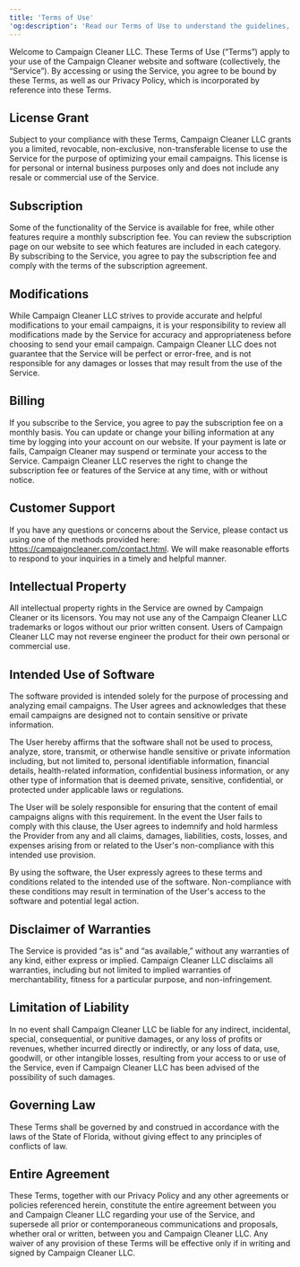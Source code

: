 ```yaml
---
title: 'Terms of Use'
'og:description': 'Read our Terms of Use to understand the guidelines, responsibilities, and conditions for using our services.'
---
```

Welcome to Campaign Cleaner LLC. These Terms of Use (“Terms”) apply to your use of the Campaign Cleaner website and software (collectively, the “Service”). By accessing or using the Service, you agree to be bound by these Terms, as well as our Privacy Policy, which is incorporated by reference into these Terms.

## License Grant ##
Subject to your compliance with these Terms, Campaign Cleaner LLC grants you a limited, revocable, non-exclusive, non-transferable license to use the Service for the purpose of optimizing your email campaigns. This license is for personal or internal business purposes only and does not include any resale or commercial use of the Service.

## Subscription ##
Some of the functionality of the Service is available for free, while other features require a monthly subscription fee. You can review the subscription page on our website to see which features are included in each category. By subscribing to the Service, you agree to pay the subscription fee and comply with the terms of the subscription agreement.

## Modifications ##
While Campaign Cleaner LLC strives to provide accurate and helpful modifications to your email campaigns, it is your responsibility to review all modifications made by the Service for accuracy and appropriateness before choosing to send your email campaign. Campaign Cleaner LLC does not guarantee that the Service will be perfect or error-free, and is not responsible for any damages or losses that may result from the use of the Service.

## Billing ##
If you subscribe to the Service, you agree to pay the subscription fee on a monthly basis. You can update or change your billing information at any time by logging into your account on our website. If your payment is late or fails, Campaign Cleaner may suspend or terminate your access to the Service. Campaign Cleaner LLC reserves the right to change the subscription fee or features of the Service at any time, with or without notice.

## Customer Support ##
If you have any questions or concerns about the Service, please contact us using one of the methods provided here: https://campaigncleaner.com/contact.html. We will make reasonable efforts to respond to your inquiries in a timely and helpful manner.

## Intellectual Property ##
All intellectual property rights in the Service are owned by Campaign Cleaner or its licensors. You may not use any of the Campaign Cleaner LLC trademarks or logos without our prior written consent. Users of Campaign Cleaner LLC may not reverse engineer the product for their own personal or commercial use.

## Intended Use of Software ##
The software provided is intended solely for the purpose of processing and analyzing email campaigns. The User agrees and acknowledges that these email campaigns are designed not to contain sensitive or private information.

The User hereby affirms that the software shall not be used to process, analyze, store, transmit, or otherwise handle sensitive or private information including, but not limited to, personal identifiable information, financial details, health-related information, confidential business information, or any other type of information that is deemed private, sensitive, confidential, or protected under applicable laws or regulations.

The User will be solely responsible for ensuring that the content of email campaigns aligns with this requirement. In the event the User fails to comply with this clause, the User agrees to indemnify and hold harmless the Provider from any and all claims, damages, liabilities, costs, losses, and expenses arising from or related to the User's non-compliance with this intended use provision.

By using the software, the User expressly agrees to these terms and conditions related to the intended use of the software. Non-compliance with these conditions may result in termination of the User's access to the software and potential legal action.

## Disclaimer of Warranties ##
The Service is provided “as is” and “as available,” without any warranties of any kind, either express or implied. Campaign Cleaner LLC disclaims all warranties, including but not limited to implied warranties of merchantability, fitness for a particular purpose, and non-infringement.

## Limitation of Liability ##
In no event shall Campaign Cleaner LLC be liable for any indirect, incidental, special, consequential, or punitive damages, or any loss of profits or revenues, whether incurred directly or indirectly, or any loss of data, use, goodwill, or other intangible losses, resulting from your access to or use of the Service, even if Campaign Cleaner LLC has been advised of the possibility of such damages.

## Governing Law ##
These Terms shall be governed by and construed in accordance with the laws of the State of Florida, without giving effect to any principles of conflicts of law.

## Entire Agreement ##
These Terms, together with our Privacy Policy and any other agreements or policies referenced herein, constitute the entire agreement between you and Campaign Cleaner LLC regarding your use of the Service, and supersede all prior or contemporaneous communications and proposals, whether oral or written, between you and Campaign Cleaner LLC. Any waiver of any provision of these Terms will be effective only if in writing and signed by Campaign Cleaner LLC.
